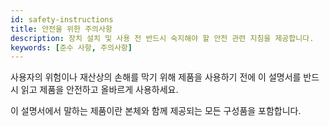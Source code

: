```yaml
---
id: safety-instructions
title: 안전을 위한 주의사항
description: 장치 설치 및 사용 전 반드시 숙지해야 할 안전 관련 지침을 제공합니다.
keywords: [준수 사항, 주의사항]
---
```


사용자의 위험이나 재산상의 손해를 막기 위해 제품을 사용하기 전에 이 설명서를 반드시 읽고 제품을 안전하고 올바르게 사용하세요.

이 설명서에서 말하는 제품이란 본체와 함께 제공되는 모든 구성품을 포함합니다.


<DocumentA />
